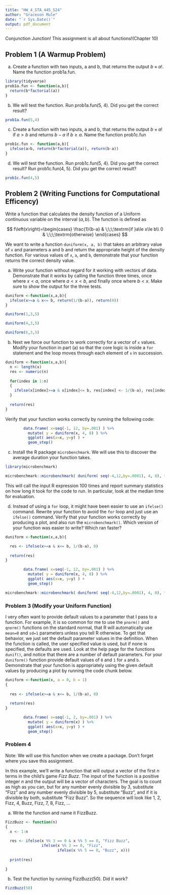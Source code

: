 ```yaml
---
title: "HW_4_STA_445_S24"
author: "Graceson Mule"
date: "`r Sys.Date()`"
output: pdf_document
---
```


Conjunction Junction! This assignment is all about functions!(Chapter 10)

## Problem 1 (A Warmup Problem)

a. Create a function with two inputs, a and b, that returns the output $b\times a!$.  Name the function prob1a.fun.
```r
library(tidyverse)
prob1a.fun <- function(a,b){
  return(b*factorial(a))
}
```


b. We will test the function.  Run prob1a.fun(5, 4).  Did you get the correct result?
```r
prob1a.fun(5,4)
```


c. Create a function with two inputs, a and b, that returns the output $b\times a!$ if $a > b$ and returns $b-a$ if $b \geq a$.   Name the function prob1c.fun  
```r
prob1c.fun <- function(a,b){
  ifelse(a>b, return(b*factorial(a)), return(b-a))
}
```


d. We will test the function.  Run prob1c.fun(5, 4).  Did you get the correct result? Run prob1c.fun(4, 5).  Did you get the correct result?
```r
prob1c.fun(4,5)
```


## Problem 2 (Writing Functions for Computational Efficency)

Write a function that calculates the density function of a Uniform continuous variable on the interval $\left(a,b\right)$. The function is defined as 

$$ f\left(x\right)=\begin{cases}
    \frac{1}{b-a} & \;\;\;\textrm{if }a\le x\le b\\
    0 & \;\;\;\textrm{otherwise}
    \end{cases} $$

We want to write a function `duniform(x, a, b)` that takes an arbitrary value of `x` and parameters a and b and return the appropriate height of the density function. For various values of `x`, `a`, and `b`, demonstrate that your function returns the correct density value. 

a.  Write your function without regard for it working with vectors of data.  Demonstrate that it works by calling the function three times, once where $x< a$, once where $a < x < b$, and finally once where $b < x$.  Make sure to show the output for the three tests.
```r
duniform <-function(x,a,b){
  ifelse(x>=a & x<= b, return(1/(b-a)), return(0))
}

duniform(1,3,5)

duniform(4,3,5)

duniform(6,3,5)
```


b. Next we force our function to work correctly for a vector of `x` values. Modify your function in part (a) so that the core logic is inside a `for` statement and the loop moves through each element of `x` in succession.
```r
duniform <-function(x,a,b){
  n <- length(x)
  res <- numeric(n)
  
  for(index in 1:n)
  {
    ifelse(x[index]>=a & x[index]<= b, res[index] <- 1/(b-a), res[index] <- 0)
  }
  
  return(res)
}

```


Verify that your function works correctly by running the following code:
```r
        data.frame( x=seq(-1, 12, by=.001) ) %>%
          mutate( y = duniform(x, 4, 8) ) %>%
          ggplot( aes(x=x, y=y) ) +
          geom_step()
```

c.  Install the R package `microbenchmark`. We will use this to discover the average duration your function takes.
```r
library(microbenchmark)
```


```r
microbenchmark::microbenchmark( duniform( seq(-4,12,by=.0001), 4, 8), times=100)
```

This will call the input R expression 100 times and report summary statistics on how long it took for the code to run. In particular, look at the median time for evaluation.

d. Instead of using a `for` loop, it might have been easier to use an `ifelse()` command. Rewrite your function to avoid the `for` loop and just use an `ifelse()` command. Verify that your function works correctly by producing a plot, and also run the `microbenchmark()`. Which version of your function was easier to write? Which ran faster?
```r
duniform <-function(x,a,b){

  res <- ifelse(x>=a & x<= b, 1/(b-a), 0)
  
  return(res)
}
```

```r
        data.frame( x=seq(-1, 12, by=.001) ) %>%
          mutate( y = duniform(x, 4, 8) ) %>%
          ggplot( aes(x=x, y=y) ) +
          geom_step()

microbenchmark::microbenchmark( duniform( seq(-4,12,by=.0001), 4, 8), times=100)
```




### Problem 3 (Modify your Uniform Function)

I very often want to provide default values to a parameter that I pass to a function. For example, it is so common for me to use the `pnorm()` and `qnorm()` functions on the standard normal, that R will automatically use `mean=0` and `sd=1` parameters unless you tell R otherwise. To get that behavior, we just set the default parameter values in the definition. When the function is called, the user specified value is used, but if none is specified, the defaults are used. Look at the help page for the functions `dunif()`, and notice that there are a number of default parameters. For your `duniform()` function provide default values of `0` and `1` for `a` and `b`. Demonstrate that your function is appropriately using the given default values by producing a plot by running the code chunk below. 
```r
duniform <-function(x, a = 0, b = 1)
{
  
  res <- ifelse(x>=a & x<= b, 1/(b-a), 0)
  
  return(res)
}
```



```r
        data.frame( x=seq(-1, 2, by=.001) ) %>%
          mutate( y = duniform(x) ) %>%
          ggplot( aes(x=x, y=y) ) +
          geom_step()
```


### Problem 4

Note:  We will use this function when we create a package.  Don't forget where you save this assignment.

In this example, we'll write a function that will output a  vector of the first $n$ terms in the child's game *Fizz Buzz*. The input of the function is a positive integer $n$ and the output will be a vector of characters. The goal is to count as high as you can, but for any number evenly divisible by 3, substitute "Fizz" and any number evenly divisible by 5, substitute "Buzz", and if it is divisible by both, substitute "Fizz Buzz". So the sequence will look like 1, 2, Fizz, 4, Buzz, Fizz, 7, 8, Fizz, ... 

a. Write the function and name it FizzBuzz.
```r
FizzBuzz <- function(n)
{
  x <- 1:n
  
  res <- ifelse(x %% 3 == 0 & x %% 5 == 0, "Fizz Buzz", 
                ifelse(x %% 3 == 0, "Fizz", 
                       ifelse(x %% 5 == 0, "Buzz", x)))
  
  print(res)
  
}
```


b. Test the function by running FizzBuzz(50).  Did it work?
```r
FizzBuzz(50)
```

    

